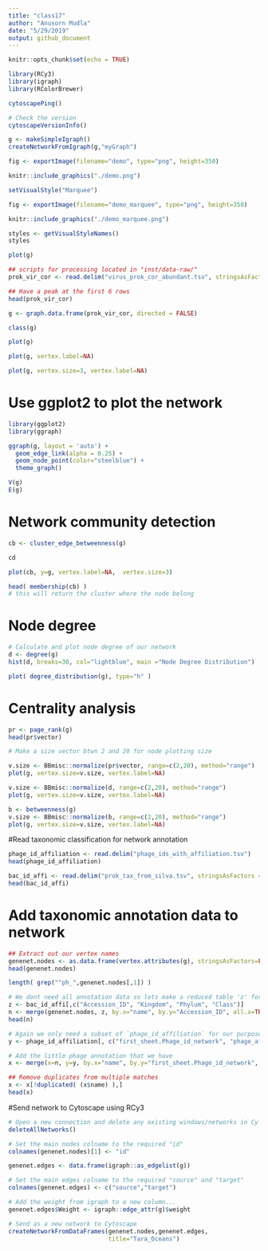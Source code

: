 ```yaml
---
title: "class17"
author: "Anusorn Mudla"
date: "5/29/2019"
output: github_document
---
```


```r
knitr::opts_chunk$set(echo = TRUE)
```

```r
library(RCy3)
library(igraph)
library(RColorBrewer)
```

```r
cytoscapePing()
```

```r
# Check the version
cytoscapeVersionInfo()
```

```r
g <- makeSimpleIgraph()
createNetworkFromIgraph(g,"myGraph")
```

```r
fig <- exportImage(filename="demo", type="png", height=350)
```

```r
knitr::include_graphics("./demo.png")
```

```r
setVisualStyle("Marquee")
```

```r
fig <- exportImage(filename="demo_marquee", type="png", height=350)

knitr::include_graphics("./demo_marquee.png")
```

```r
styles <- getVisualStyleNames()
styles
```

```r
plot(g)
```

```r
## scripts for processing located in "inst/data-raw/"
prok_vir_cor <- read.delim("virus_prok_cor_abundant.tsv", stringsAsFactors = FALSE)

## Have a peak at the first 6 rows
head(prok_vir_cor)
```

```r
g <- graph.data.frame(prok_vir_cor, directed = FALSE)
```

```r
class(g)
```

```r
plot(g)
```

```r
plot(g, vertex.label=NA)
```
```r
plot(g, vertex.size=3, vertex.label=NA)
```

# Use **ggplot2** to plot the network
```r
library(ggplot2)
library(ggraph)
```

```r
ggraph(g, layout = 'auto') +
  geom_edge_link(alpha = 0.25) +
  geom_node_point(color="steelblue") +
  theme_graph()
```

```r
V(g)
E(g)
```
# Network community detection
```r
cb <- cluster_edge_betweenness(g)
```
```r
cd
```

```r
plot(cb, y=g, vertex.label=NA,  vertex.size=3)
```
```r
head( membership(cb) )
# this will return the cluster where the node belong
```

# Node degree
```r
# Calculate and plot node degree of our network
d <- degree(g)
hist(d, breaks=30, col="lightblue", main ="Node Degree Distribution")
```
```r
plot( degree_distribution(g), type="h" )
```
# Centrality analysis

```r
pr <- page_rank(g)
head(pr$vector)
```

```r
# Make a size vector btwn 2 and 20 for node plotting size

v.size <- BBmisc::normalize(pr$vector, range=c(2,20), method="range")
plot(g, vertex.size=v.size, vertex.label=NA)
```

```r
v.size <- BBmisc::normalize(d, range=c(2,20), method="range")
plot(g, vertex.size=v.size, vertex.label=NA)
```

```r
b <- betweenness(g)
v.size <- BBmisc::normalize(b, range=c(2,20), method="range")
plot(g, vertex.size=v.size, vertex.label=NA)
```
#Read taxonomic classification for network annotation
```r
phage_id_affiliation <- read.delim("phage_ids_with_affiliation.tsv")
head(phage_id_affiliation)
```

```r
bac_id_affi <- read.delim("prok_tax_from_silva.tsv", stringsAsFactors = FALSE)
head(bac_id_affi)
```


# Add taxonomic annotation data to network
```r
## Extract out our vertex names
genenet.nodes <- as.data.frame(vertex.attributes(g), stringsAsFactors=FALSE)
head(genenet.nodes)
```
```r
length( grep("^ph_",genenet.nodes[,1]) )
```

```r
# We dont need all annotation data so lets make a reduced table 'z' for merging
z <- bac_id_affi[,c("Accession_ID", "Kingdom", "Phylum", "Class")]
n <- merge(genenet.nodes, z, by.x="name", by.y="Accession_ID", all.x=TRUE)
head(n)
```
```r
# Again we only need a subset of `phage_id_affiliation` for our purposes
y <- phage_id_affiliation[, c("first_sheet.Phage_id_network", "phage_affiliation","Tax_order", "Tax_subfamily")]

# Add the little phage annotation that we have
x <- merge(x=n, y=y, by.x="name", by.y="first_sheet.Phage_id_network", all.x=TRUE)

## Remove duplicates from multiple matches
x <- x[!duplicated( (x$name) ),]
head(x)
```

#Send network to Cytoscape using RCy3

```r
# Open a new connection and delete any existing windows/networks in Cy
deleteAllNetworks()
```

```r
# Set the main nodes colname to the required "id" 
colnames(genenet.nodes)[1] <- "id"
```
```r
genenet.edges <- data.frame(igraph::as_edgelist(g))

# Set the main edges colname to the required "source" and "target" 
colnames(genenet.edges) <- c("source","target")

# Add the weight from igraph to a new column...
genenet.edges$Weight <- igraph::edge_attr(g)$weight

# Send as a new network to Cytoscape
createNetworkFromDataFrames(genenet.nodes,genenet.edges, 
                            title="Tara_Oceans")
```

